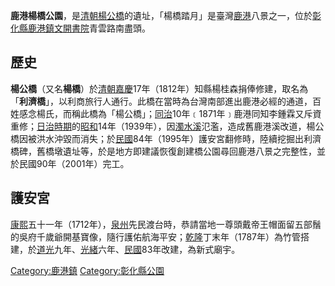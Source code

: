 '''鹿港楊橋公園'''，是[[清朝|清朝]][[楊公橋|楊公橋]]的遺址，「楊橋踏月」是臺灣[[鹿港鎮|鹿港]]八景之一，位於[[彰化縣|彰化縣]][[鹿港鎮|鹿港鎮]][[文開書院|文開書院]]青雲路南盡頭。

== 歷史 ==
{{main|楊公橋}}
'''楊公橋'''（又名'''楊橋'''）於[[清朝|清朝]][[嘉慶|嘉慶]]17年（1812年）知縣楊桂森捐俸修建，取名為「'''利濟橋'''」，以利商旅行人通行。此橋在當時為台灣南部進出鹿港必經的通道，百姓感念楊氏，而稱此橋為「楊公橋」；[[同治|同治]]10年﹝1871年﹞鹿港同知李鍾霖又斥資重修；[[台灣日治時期|日治時期]]的[[昭和|昭和]]14年（1939年），因[[濁水溪|濁水溪]]氾濫，造成舊鹿港溪改道，楊公橋因被洪水沖毀而消失；於[[中華民國|民國]]84年（1995年）護安宮翻修時，陸續挖掘出利濟橋碑，舊橋墩遺址等，於是地方即建議恢復創建橋公園尋回鹿港八景之完整性，並於民國90年（2001年）完工。

== 護安宮 ==
[[康熙|康熙]]五十一年（1712年），[[泉州|泉州]]先民渡台時，恭請當地一尊頭戴帝王帽面留五部鬚的吳府千歲爺開基寶像，隨行護佑航海平安；[[乾隆|乾隆]]丁末年（1787年）為竹管搭建，於[[道光|道光]]九年、[[光緒|光緒]]六年、[[中華民國|民國]]83年改建，為新式廟宇。

[[Category:鹿港鎮|Category:鹿港鎮]]
[[Category:彰化縣公園|Category:彰化縣公園]]